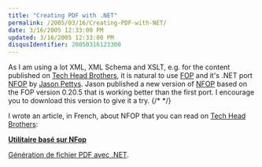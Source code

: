 ```yaml
---
title: "Creating PDF with .NET"
permalink: /2005/03/16/Creating-PDF-with-NET/
date: 3/16/2005 12:33:00 PM
updated: 3/16/2005 12:33:00 PM
disqusIdentifier: 20050316123300
---
```




As I am using a lot XML, XML Schema and XSLT, e.g. for the content published on [Tech Head Brothers](http://www.techheadbrothers.com), it is natural to use [FOP](http://xml.apache.org/fop/) and it's .NET port [NFOP](http://nfop.sourceforge.net/) by [Jason Pettys](mailto:nfop@pettysconsulting.com). Jason published a new version of [NFOP](http://sourceforge.net/project/showfiles.php?group_id=65558&package_id=63045&release_id=311452) based on the FOP version 0.20.5 that is working better than the first port. I encourage you to download this version to give it a try.
{/* <!-- more --> */}

I wrote an article, in French, about NFOP that you can read on [Tech Head Brothers](http://www.techheadbrothers.com):  

**[Utilitaire basé sur NFop ](http://www.techheadbrothers.com/DesktopDefault.aspx?tabindex=1&tabid=7&AId=20)**

[Génération de fichier PDF avec .NET](http://www.techheadbrothers.com/DesktopDefault.aspx?tabindex=1&tabid=7&AId=20).
